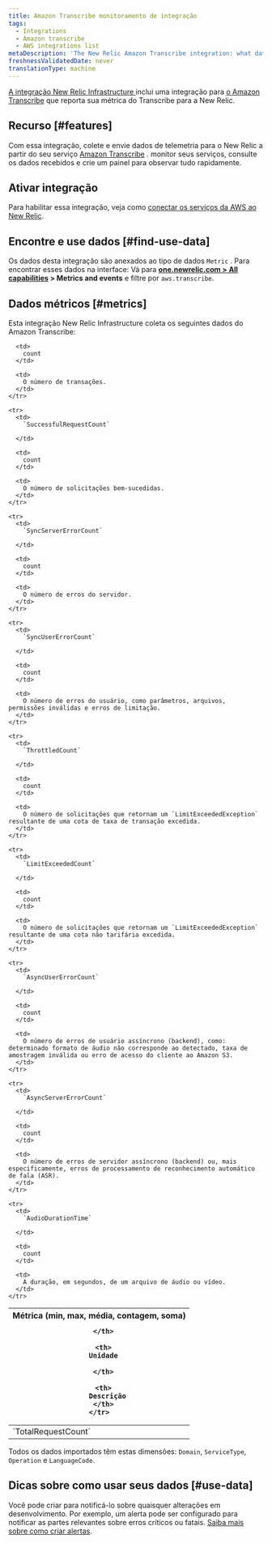 ```yaml
---
title: Amazon Transcribe monitoramento de integração
tags:
  - Integrations
  - Amazon transcribe
  - AWS integrations list
metaDescription: 'The New Relic Amazon Transcribe integration: what data it reports, and how to enable it.'
freshnessValidatedDate: never
translationType: machine
---
```


[A integração New Relic Infrastructure ](/docs/infrastructure/integrations-getting-started/getting-started/introduction-infrastructure-integrations)inclui uma integração para [o Amazon Transcribe](https://aws.amazon.com/transcribe) que reporta sua métrica do Transcribe para a New Relic.

## Recurso [#features]

Com essa integração, colete e envie dados de telemetria para o New Relic a partir do seu serviço [Amazon Transcribe](https://aws.amazon.com/transcribe/) . monitor seus serviços, consulte os dados recebidos e crie um painel para observar tudo rapidamente.

## Ativar integração

Para habilitar essa integração, veja como [conectar os serviços da AWS ao New Relic](/docs/infrastructure/amazon-integrations/connect/aws-metric-stream/#set-up-metric-stream).

## Encontre e use dados [#find-use-data]

Os dados desta integração são anexados ao tipo de dados `Metric` . Para encontrar esses dados na interface: Vá para <DNT>**[one.newrelic.com > All capabilities](https://one.newrelic.com/all-capabilities) > Metrics and events**</DNT> e filtre por `aws.transcribe`.

## Dados métricos [#metrics]

Esta integração New Relic Infrastructure coleta os seguintes dados do Amazon Transcribe:

<table>
  <thead>
    <tr>
      <th style={{ width: "200px" }}>
        Métrica (min, max, média, contagem, soma)  

      </th>

      <th>
        Unidade  

      </th>

      <th>
        Descrição
      </th>
    </tr>
  </thead>

  <tbody>
    <tr>
      <td>
        `TotalRequestCount`
      </td>

      <td>
        count
      </td>

      <td>
        O número de transações.
      </td>
    </tr>

    <tr>
      <td>
        `SuccessfulRequestCount`  

      </td>

      <td>
        count
      </td>

      <td>
        O número de solicitações bem-sucedidas.
      </td>
    </tr>

    <tr>
      <td>
        `SyncServerErrorCount`  

      </td>

      <td>
        count
      </td>

      <td>
        O número de erros do servidor.
      </td>
    </tr>

    <tr>
      <td>
        `SyncUserErrorCount`  

      </td>

      <td>
        count
      </td>

      <td>
        O número de erros do usuário, como parâmetros, arquivos, permissões inválidas e erros de limitação.
      </td>
    </tr>

    <tr>
      <td>
        `ThrottledCount`  

      </td>

      <td>
        count
      </td>

      <td>
        O número de solicitações que retornam um `LimitExceededException` resultante de uma cota de taxa de transação excedida.
      </td>
    </tr>

    <tr>
      <td>
        `LimitExceededCount`  

      </td>

      <td>
        count
      </td>

      <td>
        O número de solicitações que retornam um `LimitExceededException` resultante de uma cota não tarifária excedida.
      </td>
    </tr>

    <tr>
      <td>
        `AsyncUserErrorCount`  

      </td>

      <td>
        count
      </td>

      <td>
        O número de erros de usuário assíncrono (backend), como: determinado formato de áudio não corresponde ao detectado, taxa de amostragem inválida ou erro de acesso do cliente ao Amazon S3.
      </td>
    </tr>

    <tr>
      <td>
        `AsyncServerErrorCount`  

      </td>

      <td>
        count
      </td>

      <td>
        O número de erros de servidor assíncrono (backend) ou, mais especificamente, erros de processamento de reconhecimento automático de fala (ASR).
      </td>
    </tr>

    <tr>
      <td>
        `AudioDurationTime`  

      </td>

      <td>
        count
      </td>

      <td>
        A duração, em segundos, de um arquivo de áudio ou vídeo.
      </td>
    </tr>
  </tbody>
</table>

Todos os dados importados têm estas dimensões: `Domain`, `ServiceType`, `Operation` e `LanguageCode`.

## Dicas sobre como usar seus dados [#use-data]

Você pode criar <InlinePopover type="alerts"/>para notificá-lo sobre quaisquer alterações em desenvolvimento. Por exemplo, um alerta pode ser configurado para notificar as partes relevantes sobre erros críticos ou fatais. [Saiba mais sobre como criar alertas](/docs/alerts-applied-intelligence/new-relic-alerts/learn-alerts/introduction-alerts).
